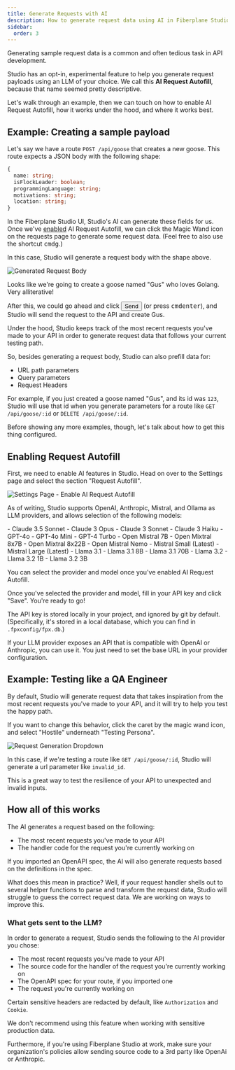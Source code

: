 ```yaml
---
title: Generate Requests with AI
description: How to generate request data using AI in Fiberplane Studio
sidebar:
  order: 3
---
```




Generating sample request data is a common and often tedious task in API development.

Studio has an opt-in, experimental feature to help you generate request payloads using an LLM of your choice. We call this **AI Request Autofill**, because that name seemed pretty descriptive.

Let's walk through an example, then we can touch on how to enable AI Request Autofill, how it works under the hood, and where it works best.

## Example: Creating a sample payload

Let's say we have a route `POST /api/goose` that creates a new goose. This route expects a JSON body with the following shape:

```ts
{
  name: string;
  isFlockLeader: boolean;
  programmingLanguage: string;
  motivations: string;
  location: string;
}
```

In the Fiberplane Studio UI, Studio's AI can generate these fields for us.
Once we've [enabled](#enabling-request-autofill) AI Request Autofill,
we can click the Magic Wand icon on the requests page to generate some request data.
(Feel free to also use the shortcut <kbd>cmd</kbd><kbd>g</kbd>.)

In this case, Studio will generate a request body with the shape above.

<Image src={fpxGenAiGenerateBody} alt="Generated Request Body" />

Looks like we're going to create a goose named "Gus" who loves Golang. Very alliterative!

After this, we could go ahead and click <Button>Send</Button> (or press <kbd>cmd</kbd><kbd>enter</kbd>), and Studio will send the request to the API and create Gus.

Under the hood, Studio keeps track of the most recent requests you've made to your API in order to generate request data that follows your current testing path.

So, besides generating a request body, Studio can also prefill data for:

- URL path parameters
- Query parameters
- Request Headers

For example, if you just created a goose named "Gus", and its id was `123`, Studio will use that id when you generate parameters for a route like `GET /api/goose/:id` or `DELETE /api/goose/:id`.

Before showing any more examples, though, let's talk about how to get this thing configured.

## Enabling Request Autofill

First, we need to enable AI features in Studio. Head on over to the Settings page and select the section "Request Autofill".

<Image
  src={fpxGenAiSettings}
  alt="Settings Page - Enable AI Request Autofill"
/>

As of writing, Studio supports OpenAI, Anthropic, Mistral, and Ollama as LLM providers, and allows selection of the following models:

<Tabs syncKey="aiProvider">
  <TabItem label="Anthropic">
    - Claude 3.5 Sonnet
    - Claude 3 Opus
    - Claude 3 Sonnet
    - Claude 3 Haiku
  </TabItem>
  <TabItem label="OpenAI">
    - GPT-4o
    - GPT-4o Mini
    - GPT-4 Turbo
  </TabItem>
  <TabItem label="Mistral">
    - Open Mistral 7B
    - Open Mixtral 8x7B
    - Open Mixtral 8x22B
    - Open Mistral Nemo
    - Mistral Small (Latest)
    - Mistral Large (Latest)
  </TabItem>
  <TabItem label="Ollama">
    - Llama 3.1
    - Llama 3.1 8B
    - Llama 3.1 70B
    - Llama 3.2
    - Llama 3.2 1B
    - Llama 3.2 3B
  </TabItem>
</Tabs>

You can select the provider and model once you've enabled AI Request Autofill.

Once you've selected the provider and model, fill in your API key and click "Save". You're ready to go!

The API key is stored locally in your project, and ignored by git by default. (Specifically, it's stored in a local database, which you can find in `.fpxconfig/fpx.db`.)

If your LLM provider exposes an API that is compatible with OpenAI or Anthropic, you can use it. You just need to set the base URL in your provider configuration.

## Example: Testing like a QA Engineer

By default, Studio will generate request data that takes inspiration from the most recent requests you've made to your API, and it will try to help you test the happy path.

If you want to change this behavior, click the caret by the magic wand icon, and select "Hostile" underneath "Testing Persona".

<Image src={fpxGenAiHostile} alt="Request Generation Dropdown" />

In this case, if we're testing a route like `GET /api/goose/:id`, Studio will generate a url parameter like `invalid_id`.

This is a great way to test the resilience of your API to unexpected and invalid inputs.

## How all of this works

The AI generates a request based on the following:

- The most recent requests you've made to your API
- The handler code for the request you're currently working on

If you imported an OpenAPI spec, the AI will also generate requests based on the definitions in the spec.

What does this mean in practice? Well, if your request handler shells out to several helper functions to parse and transform the request data, Studio will struggle to guess the correct request data.
We are working on ways to improve this.

### What gets sent to the LLM?

In order to generate a request, Studio sends the following to the AI provider you chose:

- The most recent requests you've made to your API
- The source code for the handler of the request you're currently working on
- The OpenAPI spec for your route, if you imported one
- The request you're currently working on

Certain sensitive headers are redacted by default, like `Authorization` and `Cookie`.

We don't recommend using this feature when working with sensitive production data.

Furthermore, if you're using Fiberplane Studio at work, make sure your organization's policies allow sending source code to a 3rd party like OpenAi or Anthropic.

